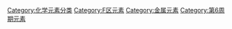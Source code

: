 {{catmore}}
{{Commonscat|Lanthanides}}



[[Category:化学元素分类|Category:化学元素分类]]
[[Category:F区元素|Category:F区元素]]
[[Category:金属元素|Category:金属元素]]
[[Category:第6周期元素|Category:第6周期元素]]